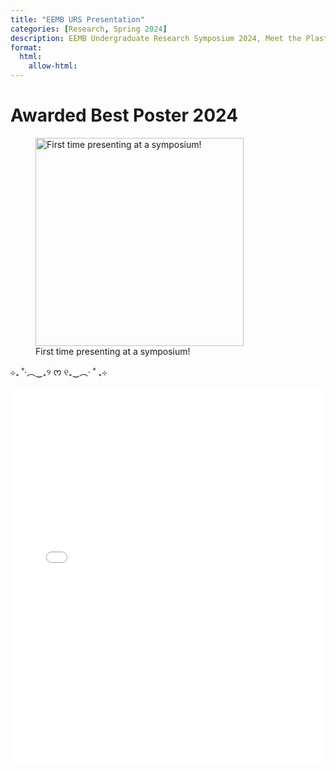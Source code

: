 ```yaml
---
title: "EEMB URS Presentation"
categories: [Research, Spring 2024]
description: EEMB Undergraduate Research Symposium 2024, Meet the Plastics An Evaluation on Plastics Found in Freshwater Ecosystem Lakes in the Eastern Sierras by Sanjana Sujeet, Evelyn Tsang, & Becca Reynolds
format: 
  html:
    allow-html:
---
```


# Awarded Best Poster 2024

![First time presenting at a symposium!](/images/plastics2.jpg){fig-align="center" width="333"}

⊹₊ ˚‧︵‿₊୨ ᰔ ୧₊‿︵‧ ˚ ₊⊹

<iframe src="projectpage/urs/URS.pdf" width="100%" height="600px" style="border: none;">

This browser does not support PDFs. Please download the file:

<a href="projectpage/urs/URS.pdf">Download PDF</a>.

<iframe>
